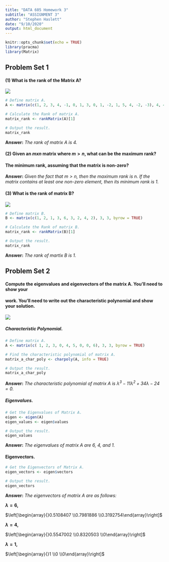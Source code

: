 ```yaml
---
title: "DATA 605 Homework 3"
subtitle: "ASSIGNMENT 3"
author: "Stephen Haslett"
date: "9/10/2020"
output: html_document
---
```


```r
knitr::opts_chunk$set(echo = TRUE)
library(pracma)
library(Matrix)
```

## Problem Set 1

#### (1) What is the rank of the Matrix A?
![](/Users/stephenhaslett/Data605/MatrixARank.png)

```r
# Define matrix A.
A <- matrix(c(1, 2, 3, 4, -1, 0, 1, 3, 0, 1, -2, 1, 5, 4, -2, -3), 4, 4, byrow = TRUE)

# Calculate the Rank of matrix A.
matrix_rank <- rankMatrix(A)[1]

# Output the result.
matrix_rank
```

**Answer:** _The rank of matrix A is 4._


#### (2) Given an $mxn$ matrix where $m > n$, what can be the maximum rank?
#### The minimum rank, assuming that the matrix is non-zero?

**Answer:** _Given the fact that $m > n$, then the maximum rank is $n$. If the matrix contains at least one non-zero element, then its minimum rank is 1._


#### (3) What is the rank of matrix B?
![](/Users/stephenhaslett/Data605/MatrixB.png)

```r
# Define matrix B.
B <- matrix(c(1, 2, 1, 3, 6, 3, 2, 4, 2), 3, 3, byrow = TRUE)

# Calculate the Rank of matrix B.
matrix_rank <- rankMatrix(B)[1]

# Output the result.
matrix_rank
```

**Answer:** _The rank of martix B is 1._


## Problem Set 2

#### Compute the eigenvalues and eigenvectors of the matrix A. You'll need to show your
#### work. You'll need to write out the characteristic polynomial and show your solution.
![](/Users/stephenhaslett/Data605/EigenMatrixA.png)

##### Characteristic Polynomial.

```r
# Define matrix A.
A <- matrix(c( 1, 2, 3, 0, 4, 5, 0, 0, 6), 3, 3, byrow = TRUE)

# Find the characteristic polynomial of matrix A.
matrix_a_char_poly <- charpoly(A, info = TRUE)

# Output the result.
matrix_a_char_poly
```

**Answer:** _The characteristic polynomial of matrix A is $\lambda^3 - 11\lambda^2 + 34\lambda - 24 = 0$._


##### Eigenvalues.

```r
# Get the Eigenvalues of Matrix A.
eigen <- eigen(A)
eigen_values <- eigen$values

# Output the result.
eigen_values
```

**Answer:** _The eigenvalues of matrix A are 6, 4, and 1._


#### Eigenvectors.

```r
# Get the Eigenvectors of Matrix A.
eigen_vectors <- eigen$vectors

# Output the result.
eigen_vectors
```

**Answer:** _The eigenvectors of matrix A are as follows:_

**$\lambda = 6$,**

$\left[\begin{array}{}0.5108407 \\0.7981886 \\0.3192754\end{array}\right]$


**$\lambda = 4$,**

$\left[\begin{array}{}0.5547002 \\0.8320503 \\0\end{array}\right]$


**$\lambda = 1$,**

$\left[\begin{array}{}1 \\0 \\0\end{array}\right]$

